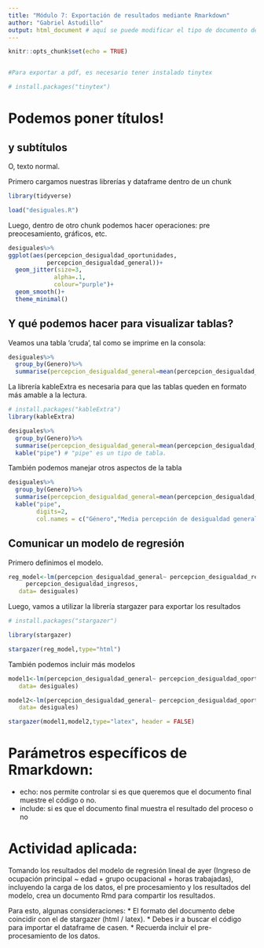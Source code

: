 ---
title: "Módulo 7: Exportación de resultados mediante Rmarkdown"
author: "Gabriel Astudillo"
output: html_document # aquí se puede modificar el tipo de documento de salida 
---

```{r setup, include=FALSE}
knitr::opts_chunk$set(echo = TRUE)


#Para exportar a pdf, es necesario tener instalado tinytex 

# install.packages("tinytex")
```

#  Podemos poner títulos!

## y subtítulos


O,  texto normal.





Primero cargamos nuestras librerías y dataframe dentro de un chunk



```{r include=FALSE}
library(tidyverse)

load("desiguales.R")
```

Luego, dentro de otro chunk podemos hacer operaciones: pre preocesamiento, gráficos, etc.

```{r}

desiguales%>%
ggplot(aes(percepcion_desigualdad_oportunidades,
           percepcion_desigualdad_general))+
  geom_jitter(size=3,
             alpha=.1,
             colour="purple")+
  geom_smooth()+
  theme_minimal()


```


## Y qué podemos hacer para visualizar tablas?

Veamos una tabla 'cruda', tal como se imprime en la consola:

```{r}

desiguales%>%
  group_by(Genero)%>%
  summarise(percepcion_desigualdad_general=mean(percepcion_desigualdad_general))

```


























La librería kableExtra es necesaria para que las tablas queden en formato más amable a la lectura.

```{r}
# install.packages("kableExtra")
library(kableExtra)

desiguales%>%
  group_by(Genero)%>%
  summarise(percepcion_desigualdad_general=mean(percepcion_desigualdad_general))%>%
  kable("pipe") # "pipe" es un tipo de tabla.
```




También podemos manejar otros aspectos de la tabla

```{r}
desiguales%>%
  group_by(Genero)%>%
  summarise(percepcion_desigualdad_general=mean(percepcion_desigualdad_general))%>%
  kable("pipe",
        digits=2,
        col.names = c("Género","Media percepción de desigualdad general")) 
```

















## Comunicar un modelo de regresión

Primero definimos el modelo.

```{r}
reg_model<-lm(percepcion_desigualdad_general~ percepcion_desigualdad_regiones  + 
     percepcion_desigualdad_ingresos,
   data= desiguales)
```

Luego, vamos a utilizar la librería stargazer para exportar los resultados

```{r}
# install.packages("stargazer")

library(stargazer)

```

```{r results='asis'}

stargazer(reg_model,type="html")

```


También podemos incluir más modelos


```{r}
model1<-lm(percepcion_desigualdad_general~ percepcion_desigualdad_oportunidades,
   data= desiguales)

model2<-lm(percepcion_desigualdad_general~ percepcion_desigualdad_oportunidades + percepcion_desigualdad_ingresos,
   data= desiguales)
```


```{r results='asis'}

stargazer(model1,model2,type="latex", header = FALSE)

```







# Parámetros específicos de Rmarkdown:

* echo: nos permite controlar si es que queremos que el documento final muestre el código o no.
* include: si es que el documento final muestra el resultado del proceso o no


# Actividad aplicada:


Tomando los resultados del modelo de regresión lineal de ayer (Ingreso de ocupación principal ~ edad + grupo ocupacional + horas trabajadas), incluyendo la carga de los datos, el pre procesamiento  y los resultados del modelo, crea un documento Rmd para compartir los resultados.

Para esto, algunas consideraciones:
* El formato del documento debe coincidir con el de stargazer (html / latex).
* Debes ir a buscar el código para importar el dataframe de casen.
* Recuerda incluir el pre-procesamiento de los datos.






